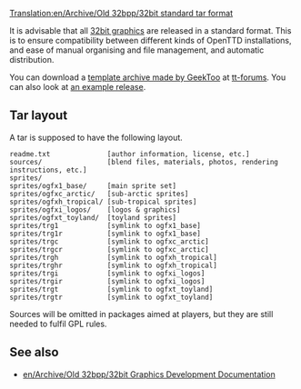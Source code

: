 [[Translation:en/Archive/Old 32bpp/32bit standard tar format]]


It is advisable that all [[en/Archive/Old 32bpp/32bit Graphics Development|32bit graphics]] are released in a standard format. This is to ensure compatibility between different kinds of OpenTTD installations, and ease of manual organising and file management, and automatic distribution.

You can download a [http://www.tt-forums.net/download/file.php?id=128654 template archive made by GeekToo] at [http://www.tt-forums.net/viewtopic.php?p=875812#p875812 tt-forums]. You can also look at [http://jupix.info/openttd/gfxdev-repo/index.php?act=file&id=195 an example release].

==Tar layout==

A tar is supposed to have the following layout.

<pre>
readme.txt              [author information, license, etc.]
sources/                [blend files, materials, photos, rendering instructions, etc.]
sprites/
sprites/ogfx1_base/     [main sprite set]
sprites/ogfxc_arctic/   [sub-arctic sprites]
sprites/ogfxh_tropical/ [sub-tropical sprites]
sprites/ogfxi_logos/    [logos & graphics]
sprites/ogfxt_toyland/  [toyland sprites]
sprites/trg1            [symlink to ogfx1_base]
sprites/trg1r           [symlink to ogfx1_base]
sprites/trgc            [symlink to ogfxc_arctic]
sprites/trgcr           [symlink to ogfxc_arctic]
sprites/trgh            [symlink to ogfxh_tropical]
sprites/trghr           [symlink to ogfxh_tropical]
sprites/trgi            [symlink to ogfxi_logos]
sprites/trgir           [symlink to ogfxi_logos]
sprites/trgt            [symlink to ogfxt_toyland]
sprites/trgtr           [symlink to ogfxt_toyland]
</pre>

Sources will be omitted in packages aimed at players, but they are still needed to fulfil GPL rules.

==See also==

* [[en/Archive/Old 32bpp/32bit Graphics Development Documentation]]